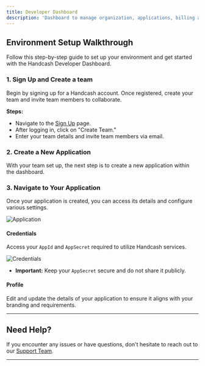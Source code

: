 ```yaml
---
title: Developer Dashboard
description: 'Dashboard to manage organization, applications, billing and wallet'
---
```



## Environment Setup Walkthrough

Follow this step-by-step guide to set up your environment and get started with the Handcash Developer Dashboard.

### 1. Sign Up and Create a team

Begin by signing up for a Handcash account. Once registered, create your team and invite team members to collaborate.


**Steps:**
- Navigate to the [Sign Up](https://dashboard.handcash.io) page.
- After logging in, click on "Create Team."
- Enter your team details and invite team members via email.

### 2. Create a New Application

With your team set up, the next step is to create a new application within the dashboard.

### 3. Navigate to Your Application

Once your application is created, you can access its details and configure various settings.

![Application](/images/newApp.png)


#### Credentials

Access your `AppId` and `AppSecret` required to utilize Handcash services.

![Credentials](/images/credentials.png)

- **Important:** Keep your `AppSecret` secure and do not share it publicly.

#### Profile

Edit and update the details of your application to ensure it aligns with your branding and requirements.

---

## Need Help?

If you encounter any issues or have questions, don't hesitate to reach out to our [Support Team](mailto:support@handcash.com).

---

